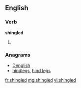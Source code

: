 ==English==

===Verb===
'''shingled'''

# {{past of|[[shingle]]}}

===Anagrams===
* [[Denglish#English|Denglish]]
* [[hindlegs#English|hindlegs]], [[hind legs#English|hind legs]]

[[fr:shingled]]
[[mg:shingled]]
[[vi:shingled]]